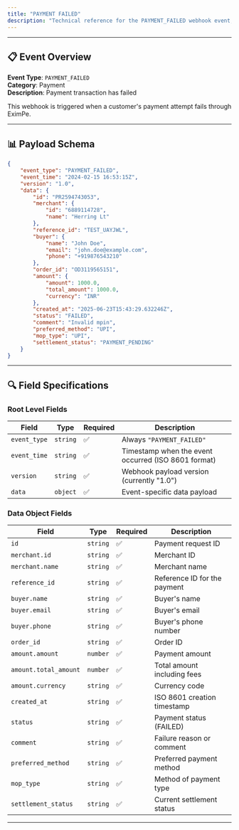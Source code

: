 ```yaml
---
title: "PAYMENT FAILED"
description: "Technical reference for the PAYMENT_FAILED webhook event, including payload schema, field specifications, and implementation details."
---
```


---

## 📋 Event Overview

**Event Type**: `PAYMENT_FAILED`  
**Category**: Payment  
**Description**: Payment transaction has failed

This webhook is triggered when a customer's payment attempt fails through EximPe.

---

## 📊 Payload Schema

```json
{
    "event_type": "PAYMENT_FAILED",
    "event_time": "2024-02-15 16:53:15Z",
    "version": "1.0",
    "data": {
        "id": "PR2594743053",
        "merchant": {
            "id": "6889114728",
            "name": "Herring Lt"
        },
        "reference_id": "TEST_UAYJWL",
        "buyer": {
            "name": "John Doe",
            "email": "john.doe@example.com",
            "phone": "+919876543210"
        },
        "order_id": "OD3119565151",
        "amount": {
            "amount": 1000.0,
            "total_amount": 1000.0,
            "currency": "INR"
        },
        "created_at": "2025-06-23T15:43:29.632246Z",
        "status": "FAILED",
        "comment": "Invalid mpin",
        "preferred_method": "UPI",
        "mop_type": "UPI",
        "settlement_status": "PAYMENT_PENDING"
    }
}
```

---

## 🔍 Field Specifications

### Root Level Fields

| **Field** | **Type** | **Required** | **Description** |
|-----------|----------|--------------|-----------------|
| `event_type` | `string` | ✅ | Always `"PAYMENT_FAILED"` |
| `event_time` | `string` | ✅ | Timestamp when the event occurred (ISO 8601 format) |
| `version` | `string` | ✅ | Webhook payload version (currently "1.0") |
| `data` | `object` | ✅ | Event-specific data payload |

### Data Object Fields

| **Field** | **Type** | **Required** | **Description** |
|-----------|----------|--------------|-----------------|
| `id` | `string` | ✅ | Payment request ID |
| `merchant.id` | `string` | ✅ | Merchant ID |
| `merchant.name` | `string` | ✅ | Merchant name |
| `reference_id` | `string` | ✅ | Reference ID for the payment |
| `buyer.name` | `string` | ✅ | Buyer's name |
| `buyer.email` | `string` | ✅ | Buyer's email |
| `buyer.phone` | `string` | ✅ | Buyer's phone number |
| `order_id` | `string` | ✅ | Order ID |
| `amount.amount` | `number` | ✅ | Payment amount |
| `amount.total_amount` | `number` | ✅ | Total amount including fees |
| `amount.currency` | `string` | ✅ | Currency code |
| `created_at` | `string` | ✅ | ISO 8601 creation timestamp |
| `status` | `string` | ✅ | Payment status (FAILED) |
| `comment` | `string` | ✅ | Failure reason or comment |
| `preferred_method` | `string` | ✅ | Preferred payment method |
| `mop_type` | `string` | ✅ | Method of payment type |
| `settlement_status` | `string` | ✅ | Current settlement status |

---